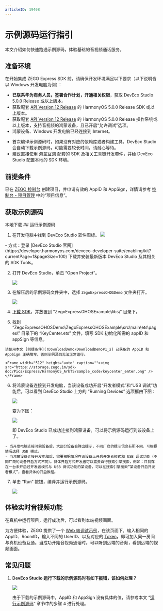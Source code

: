 ```yaml
---
articleID: 19408
---
```

# 示例源码运行指引

本文介绍如何快速跑通示例源码，体验基础的音视频通话服务。

## 准备环境

在开始集成 ZEGO Express SDK 前，请确保开发环境满足以下要求（以下说明皆以 Windows 开发电脑为例）：

- **已联系华为商务人员，签署合作计划，开通相关权限**，获取 DevEco Studio 5.0.0 Release 或以上版本。
- 获取配套 [API Version 12 Release](https://developer.huawei.com/consumer/cn/doc/harmonyos-references-V5/development-intro-api-V5?catalogVersion=V5) 的 HarmonyOS 5.0.0 Release SDK 或以上版本。
- 获取配套 [API Version 12 Release](https://developer.huawei.com/consumer/cn/doc/harmonyos-references-V5/development-intro-api-V5?catalogVersion=V5) 的 HarmonyOS 5.0.0 Release 操作系统或以上版本，支持音视频的鸿蒙设备，且已开启“允许调试”选项。
- 鸿蒙设备、Windows 开发电脑已经连接到 Internet。

<Note title="说明">


- 首次编译示例源码时，如果没有对应的依赖库或者构建工具，DevEco Studio 会自动下载示例源码，可能需要较长时间，请耐心等待。
- 建议直接使用 [鸿蒙官网](https://developer.huawei.com/consumer/cn/) 配套的 SDK 及相关工具链开发套件，并给 DevEco Studio 配置本地的 SDK 环境。

</Note>



## 前提条件

已在 [ZEGO 控制台](https://console.zego.im) 创建项目，并申请有效的 AppID 和 AppSign，详情请参考 [控制台 - 项目管理](https://doc-zh.zego.im/article/12107) 中的“项目信息”。

## 获取示例源码
<Card title="示例源码" href="https://storage.zego.im/express/example/video/ohos_ets/ZegoExpressDemo_ohos_ets.zip" target="_blank">
本地下载
</Card>
## 运行示例源码

1. 在开发电脑中找到 DevEco Studio 软件图标。
   <Frame width="512" height="auto" caption=""><img src="https://storage.zego.im/sdk-doc/Pics/HarmonyOS/ExpressSDK/SampleRunningGuide/open_deveco_studio.png" /></Frame>

  <Accordion title="在开发电脑上安装 DevEco Studio 的方式" defaultOpen="false">
- 方式：登录 [DevEco Studio 官网](https://developer.harmonyos.com/deveco-developer-suite/enabling/kit?currentPage=1&pageSize=100) 下载并安装最新版本 DevEco Studio 及其相关的 SDK Tools。
</Accordion>

2. 打开 DevEco Studio，单击 “Open Project”。

    <Frame width="512" height="auto" caption=""><img src="https://storage.zego.im/sdk-doc/Pics/Express/HarmonyOS_ArkTS/sample_code/open_deveco_studio_win.png" /></Frame>

3. 在解压后的示例源码文件夹中，选择 `ZegoExpressOHOSDemo` 文件夹打开。

    <Frame width="512" height="auto" caption=""><img src="https://storage.zego.im/sdk-doc/Pics/Express/HarmonyOS_ArkTS/sample_code/open_demo_project.png" /></Frame>
4. [下载 SDK](!DownloadSDK/DownloadSDK)，并放置到 “ZegoExpressOHOSExample\libs\” 目录下。
5. 找到 “ZegoExpressOHOSDemo\ZegoExpressOHOSExample\src\main\ets\pages\” 目录下的 “KeyCenter.ets” 文件，填写 SDK 初始化所需的 appID 和 appSign 等信息。

<Warning title="注意">


    请使用本文 [前提条件](!DownloadDemo/DownloadDemo#1_2) 已获取的 AppID 和 AppSign 正确填写，否则示例源码无法正常运行。  
    
</Warning>



    <Frame width="512" height="auto" caption=""><img src="https://storage.zego.im/sdk-doc/Pics/Express/HarmonyOS_ArkTS/sample_code/keycenter_enter.png" /></Frame>

6. 将鸿蒙设备连接到开发电脑，当该设备成功开启“开发者模式”和“USB 调试”功能后，可以看到 DevEco Studio 上方的 “Running Devices” 选项框由下图：

    <Frame width="512" height="auto" caption=""><img src="https://storage.zego.im/sdk-doc/Pics/Express/HarmonyOS_ArkTS/sample_code/deveco_no_device.png" /></Frame>

    变为下图：

    <Frame width="512" height="auto" caption=""><img src="https://storage.zego.im/sdk-doc/Pics/Express/HarmonyOS_ArkTS/sample_code/deveco_device_list.png" /></Frame> 

    即 DevEco Studio 已成功连接到鸿蒙设备，可以将示例源码运行到该设备上了。

<Note title="说明">


    - 当开发电脑连接鸿蒙设备后，大部分设备会弹出提示，不同厂商的提示信息有所不同，可根据情况选择 USB 模式。
    - 当鸿蒙设备连接开发电脑后，需要根据情况在该设备上开启开发者模式和 USB 调试功能（不同厂商的设备开启方式不同）。具体开启方式开发者可以需要自行搜索引擎搜索，例如：目前存在一台未开启过开发者模式与 USB 调试功能的某设备，可以在搜索引擎搜索“某设备开启开发者模式”，查看具体的开启教程。
    
</Note>



7. 单击 “Run” 按钮，编译并运行示例源码。

    <Frame width="512" height="auto" caption=""><img src="https://storage.zego.im/sdk-doc/Pics/Express/HarmonyOS_ArkTS/sample_code/deveco_device_run.png" /></Frame>

## 体验实时音视频功能

在真机中运行项目，运行成功后，可以看到本端视频画面。

为方便体验，ZEGO 提供了一个 [Web 端调试示例](https://zegodev.github.io/zego-express-webrtc-sample/assistDev/index.html)，在该页面下，输入相同的 AppID、RoomID，输入不同的 UserID、以及对应的 [Token](https://doc-zh.zego.im/article/16309)，即可加入同一房间与真机设备互通。当成功开始音视频通话时，可以听到远端的音频，看到远端的视频画面。


## 常见问题

1. **DevEco Studio 运行下载的示例源码时有如下报错，该如何处理？**

    <Frame width="512" height="auto" caption=""><img src="https://storage.zego.im/sdk-doc/Pics/Express/HarmonyOS_ArkTS/sample_code/deveco_no_sign_error.png" /></Frame>

    由于下载的示例源码中，AppID 和 AppSign 没有具体的值，请参考本文 “[运行示例源码](!DownloadDemo/DownloadDemo#1_3)” 章节中的步骤 4 进行处理。
